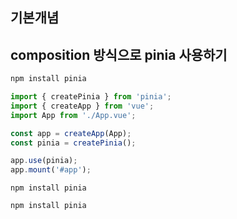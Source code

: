 ## 기본개념

## composition 방식으로 pinia 사용하기

```ts
npm install pinia
```


```ts
import { createPinia } from 'pinia';
import { createApp } from 'vue';
import App from './App.vue';

const app = createApp(App);
const pinia = createPinia();

app.use(pinia);
app.mount('#app');

```


```
npm install pinia
```


```
npm install pinia
```